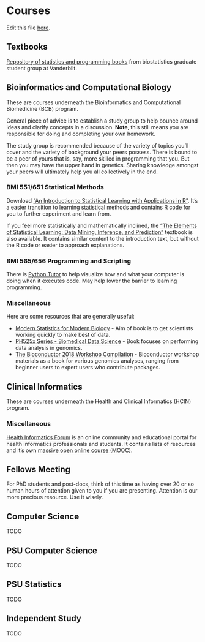 # Courses {#courses}

Edit this file [here](https://github.com/atacamagroup/handbook/blob/master/04-courses.Rmd).

## Textbooks

[Repository of statistics and programming books](https://www.dropbox.com/sh/mea9q94nletfsdy/AACD5QC_-RZKfBakR6qSXVrSa?dl=0)
from biostatistics graduate student group at Vanderbilt.

## Bioinformatics and Computational Biology

These are courses underneath the Bioinformatics and Computational Biomedicine
(BCB) program.

General piece of advice is to establish a study group to help bounce around
ideas and clarify concepts in a discussion. **Note**, this still means you are
responsible for doing and completing your own homework.

The study group is recommended because of the variety of topics you'll cover
and the variety of background your peers possess. There is bound to be a peer
of yours that is, say, more skilled in programming that you. But then you may
have the upper hand in genetics. Sharing knowledge amongst your peers will
ultimately help you all collectively in the end.

### BMI 551/651 Statistical Methods

Download
["An Introduction to Statistical Learning with Applications in R"](http://www-bcf.usc.edu/~gareth/ISL/).
It's a easier transition to learning statistical methods and contains R code
for you to further experiment and learn from.

If you feel more statistically and mathematically inclined, the
["The Elements of Statistical Learning: Data Mining, Inference, and Prediction"](https://web.stanford.edu/~hastie/ElemStatLearn/)
textbook is also available. It contains similar content to the introduction
text, but without the R code or easier to approach explanations.

### BMI 565/656 Programming and Scripting

There is [Python Tutor](http://pythontutor.com/) to help visualize how and
what your computer is doing when it executes code. May help lower the barrier
to learning programming.

### Miscellaneous

Here are some resources that are generally useful:

- [Modern Statistics for Modern Biology](http://web.stanford.edu/class/bios221/book/) -
  Aim of book is to get scientists working quickly to make best of data.
- [PH525x Series - Biomedical Data Science](http://genomicsclass.github.io/book/) -
  Book focuses on performing data analysis in genomics.
- [The Bioconductor 2018 Workshop Compilation](https://bioconductor.github.io/BiocWorkshops/) -
  Bioconductor workshop materials as a book for various genomics analyses,
  ranging from beginner users to expert users who contribute packages.

## Clinical Informatics

These are courses underneath the Health and Clinical Informatics (HCIN)
program.

### Miscellaneous

[Health Informatics Forum](http://healthinformaticsforum.com/) is an online
community and educational portal for health informatics professionals and
students. It contains lists of resources and it's own
[massive open online course (MOOC)](http://healthinformaticsforum.com/mooc).

## Fellows Meeting

For PhD students and post-docs, think of this time as having over 20 or so
human hours of attention given to you if you are presenting. Attention is our
more precious resource. Use it wisely.

## Computer Science

TODO

## PSU Computer Science

TODO

## PSU Statistics

TODO

## Independent Study

TODO
